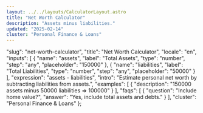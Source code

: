 ```yaml
---
layout: ../../layouts/CalculatorLayout.astro
title: "Net Worth Calculator"
description: "Assets minus liabilities."
updated: "2025-02-14"
cluster: "Personal Finance & Loans"
---
```



  "slug": "net-worth-calculator",
  "title": "Net Worth Calculator",
  "locale": "en",
  "inputs": [
    {
      "name": "assets",
      "label": "Total Assets",
      "type": "number",
      "step": "any",
      "placeholder": "150000"
    },
    {
      "name": "liabilities",
      "label": "Total Liabilities",
      "type": "number",
      "step": "any",
      "placeholder": "50000"
    }
  ],
  "expression": "assets - liabilities",
  "intro": "Estimate personal net worth by subtracting liabilities from assets.",
  "examples": [
    {
      "description": "150000 assets minus 50000 liabilities ⇒ 100000"
    }
  ],
  "faqs": [
    {
      "question": "Include home value?",
      "answer": "Yes, include total assets and debts."
    }
  ],
  "cluster": "Personal Finance & Loans"
};

<Calculator schema={schema} />
